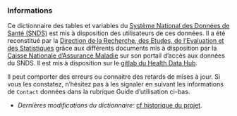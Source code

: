 

### Informations

Ce dictionnaire des tables et variables du [Système National des Données de Santé (SNDS)](https://www.snds.gouv.fr/SNDS/Accueil) est mis à disposition des utilisateurs de ces données.
Il a été reconstitué par la [Direction de la Recherche, des Etudes, de l'Evaluation et des Statistiques](https://drees.solidarites-sante.gouv.fr/etudes-et-statistiques/) grâce aux différents documents mis à disposition par la [Caisse Nationale d’Assurance Maladie](https://www.ameli.fr/) sur son portail d’accès aux données du SNDS. Il est mis à disposition sur le [gitlab du Health Data Hub](https://gitlab.com/healthdatahub).

Il peut comporter des erreurs ou connaitre des retards de mises à jour. Si vous les constatez, n’hésitez pas à les signaler en suivant les informations de `Contact` données dans la rubrique Guide d'utilisation ci-bas.

+ *Dernières modifications du dictionnaire:* [cf historique du projet](https://gitlab.com/healthdatahub/dico-snds/commits/master).

